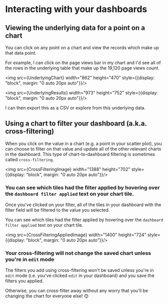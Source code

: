 
# Interacting with your dashboards

## Viewing the underlying data for a point on a chart

You can click on any point on a chart and view the records which make up that data point.

For example, I can click on the page views bar in my chart and I'd see all of the rows in the underlying table that make up the 19,120 page views count.

<img src={UnderlyingChart} width="862" height="470" style={{display: "block", margin: "0 auto 20px auto"}}/>

<img src={UnderlyingResults} width="973" height="752" style={{display: "block", margin: "0 auto 20px auto"}}/>

I can then export this as a CSV or explore from this underlying data.

## Using a chart to filter your dashboard (a.k.a. cross-filtering)

When you click on the value in a chart (e.g. a point in your scatter plot), you can choose to filter on that value and update all of the other relevant charts in the dashboard. This type of chart-to-dashboard filtering is sometimes called `cross-filtering`. 

<img src={CrossFilteringImage} width="1388" height="702" style={{display: "block", margin: "0 auto 20px auto"}}/>

### You can see which tiles had the filter applied by hovering over the `dashboard filter applied` text on your chart tile.

Once you've clicked on your filter, all of the tiles in your dashboard with the filter field will be filtered to the value you selected. 

You can see which tiles had the filter applied by hovering over the `dashboard filter applied` text on your chart tile.

<img src={CrossFilteringAppliedImage} width="1400" height="724" style={{display: "block", margin: "0 auto 20px auto"}}/>

### Your cross-filtering will not change the saved chart unless you're in `edit` mode

The filters you add using cross-filtering won't be saved unless you're in `edit` mode (i.e. you've clicked `edit` in your dashboard) and you save the filters you applied. 

Otherwise, you can cross-filter away without any worry that you'll be changing the chart for everyone else! 😊
